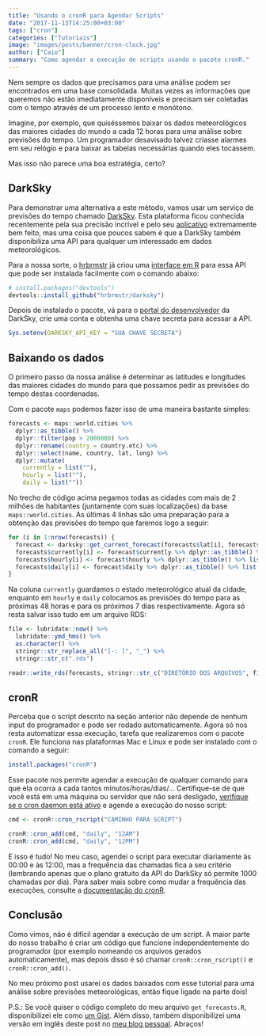 ```yaml
---
title: "Usando o cronR para Agendar Scripts"
date: "2017-11-13T14:25:00+03:00"
tags: ["cron"]
categories: ["Tutoriais"]
image: "images/posts/banner/cron-clock.jpg"
author: ["Caio"]
summary: "Como agendar a execução de scripts usando o pacote cronR."
---
```


Nem sempre os dados que precisamos para uma análise podem ser encontrados em
uma base consolidada. Muitas vezes as informações que queremos não estão
imediatamente disponíveis e precisam ser coletadas com o tempo através de um
processo lento e monótono.

Imagine, por exemplo, que quiséssemos baixar os dados meteorológicos das
maiores cidades do mundo a cada 12 horas para uma análise sobre previsões do
tempo. Um programador desavisado talvez criasse alarmes em seu relógio e
para baixar as tabelas necessárias quando eles tocassem.

Mas isso não parece uma boa estratégia, certo?

## DarkSky

Para demonstrar uma alternativa a este método, vamos usar um serviço de
previsões do tempo chamado [DarkSky](https://darksky.net/). Esta plataforma
ficou conhecida recentemente pela sua precisão incrível e pelo seu
[aplicativo](https://play.google.com/store/apps/details?id=net.darksky.darksky&hl=en)
extremamente bem feito, mas uma coisa que poucos sabem é que a DarkSky também
disponibiliza uma API para qualquer um interessado em dados meteorológicos.

Para a nossa sorte, o [hrbrmstr](https://github.com/hrbrmstr) já criou uma
[interface em R](https://github.com/hrbrmstr/darksky) para essa API que pode ser
instalada facilmente com o comando abaixo:

```r
# install.packages("devtools")
devtools::install_github("hrbrmstr/darksky")
```

Depois de instalado o pacote, vá para o [portal do desenvolvedor](https://darksky.net/dev)
da DarkSky, crie uma conta e obtenha uma chave secreta para acessar a API.

```r
Sys.setenv(DARKSKY_API_KEY = "SUA CHAVE SECRETA")
```

## Baixando os dados

O primeiro passo da nossa análise é determinar as latitudes e longitudes das
maiores cidades do mundo para que possamos pedir as previsões do tempo
destas coordenadas.

Com o pacote `maps` podemos fazer isso de uma maneira bastante simples:

```r
forecasts <- maps::world.cities %>%
  dplyr::as_tibble() %>%
  dplyr::filter(pop > 2000000) %>%
  dplyr::rename(country = country.etc) %>%
  dplyr::select(name, country, lat, long) %>%
  dplyr::mutate(
    currently = list(""),
    hourly = list(""),
    daily = list(""))
```

No trecho de código acima pegamos todas as cidades com mais de 2 milhões de
habitantes (juntamente com suas localizações) da base `maps::world.cities`.
As últimas 4 linhas são uma preparação para a obtenção das previsões do tempo
que faremos logo a seguir:

```r
for (i in 1:nrow(forecasts)) {
  forecast <- darksky::get_current_forecast(forecasts$lat[i], forecasts$long[i])
  forecasts$currently[i] <- forecast$currently %>% dplyr::as_tibble() %>% list()
  forecasts$hourly[i] <- forecast$hourly %>% dplyr::as_tibble() %>% list()
  forecasts$daily[i] <- forecast$daily %>% dplyr::as_tibble() %>% list()
}
```

Na coluna `currently` guardamos o estado meteorológico atual da cidade, enquanto
em `hourly` e `daily` colocamos as previsões do tempo para as próximas 48 horas
e para os próximos 7 dias respectivamente. Agora só resta salvar isso tudo em um
arquivo RDS:

```r
file <- lubridate::now() %>%
  lubridate::ymd_hms() %>%
  as.character() %>%
  stringr::str_replace_all("[-: ]", "_") %>%
  stringr::str_c(".rds") 

readr::write_rds(forecasts, stringr::str_c("DIRETÓRIO DOS ARQUIVOS", file))
```

## cronR

Perceba que o script descrito na seção anterior não depende de nenhum input do
programador e pode ser rodado automaticamente. Agora só nos resta automatizar
essa execução, tarefa que realizaremos com o pacote `cronR`. Ele funciona nas
plataformas Mac e Linux e pode ser instalado com o comando a seguir:

```r
install.packages("cronR")
```

Esse pacote nos permite agendar a
execução de qualquer comando para que ela ocorra a cada tantos minutos/horas/dias/...
Certifique-se de que você está em uma máquina ou servidor que não será desligado,
[verifique se o cron daemon está ativo](https://en.wikipedia.org/wiki/Cron) e
agende a execução do nosso script:

```r
cmd <- cronR::cron_rscript("CAMINHO PARA SCRIPT")

cronR::cron_add(cmd, "daily", "12AM")
cronR::cron_add(cmd, "daily", "12PM")
```

E isso é tudo! No meu caso, agendei o script para executar diariamente às 00:00
e às 12:00, mas a frequência das chamadas fica a seu critério (lembrando apenas
que o plano gratuito da API do DarkSky só permite 1000 chamadas por dia). Para
saber mais sobre como mudar a frequência das execuções, consulte a
[documentação do cronR](https://github.com/bnosac/cronR).

## Conclusão

Como vimos, não é difícil agendar a execução de um script. A maior parte do
nosso trabalho é criar um código que funcione independentemente do programador
(por exemplo nomeando os arquivos gerados automaticamente), mas depois disso
é só chamar `cronR::cron_rscript()` e `cronR::cron_add()`.

No meu próximo post usarei os dados baixados com esse tutorial para uma análise
sobre previsões meteorológicas, então fique ligado na parte dois!

P.S.: Se você quiser o código completo do meu arquivo `get_forecasts.R`,
disponibilizei ele como [um Gist](https://gist.github.com/ctlente/997f603f05883fcda573d96e310dad69).
Além disso, também disponibilizei uma versão em inglês deste post no
[meu blog pessoal](http://ctlente.com/en/cloudy-cron/). Abraços!
